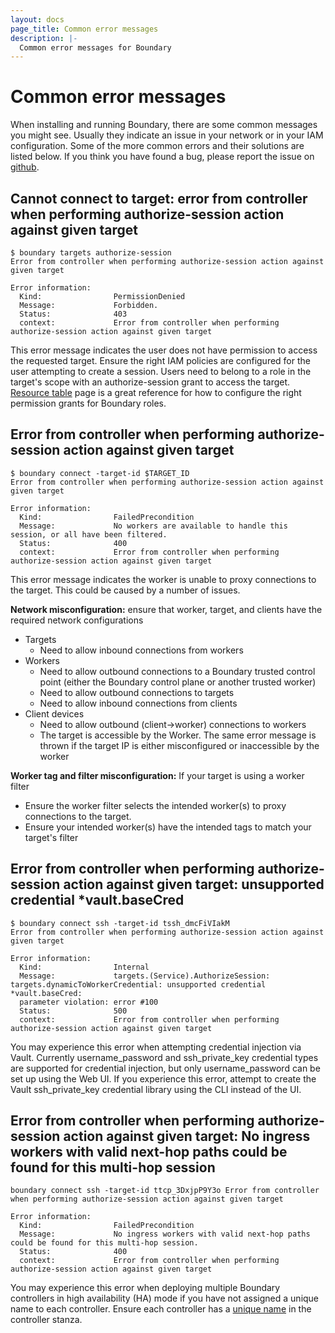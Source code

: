 ```yaml
---
layout: docs
page_title: Common error messages
description: |-
  Common error messages for Boundary
---
```


# Common error messages

When installing and running Boundary, there are some common messages you might see. Usually they indicate an issue in your network or in your IAM
configuration. Some of the more common errors and their solutions are listed below. If you think you have found a bug, please report the issue on
[github](https://github.com/hashicorp/boundary/issues/new/choose).

## Cannot connect to target: error from controller when performing authorize-session action against given target

```
$ boundary targets authorize-session
Error from controller when performing authorize-session action against given target

Error information:
  Kind:                PermissionDenied
  Message:             Forbidden.
  Status:              403
  context:             Error from controller when performing authorize-session action against given target
```

This error message indicates the user does not have permission to access the requested target. Ensure the right IAM policies are configured for the
user attempting to create a session. Users need to belong to a role in the target's scope with an authorize-session grant to access the target.
[Resource table](/boundary/docs/concepts/security/permissions/resource-table) page is a great reference for how to configure
the right permission grants for Boundary roles.

## Error from controller when performing authorize-session action against given target

```
$ boundary connect -target-id $TARGET_ID
Error from controller when performing authorize-session action against given target

Error information:
  Kind:                FailedPrecondition
  Message:             No workers are available to handle this session, or all have been filtered.
  Status:              400
  context:             Error from controller when performing authorize-session action against given target
```

This error message indicates the worker is unable to proxy connections to the target. This could be caused by a number of issues.

**Network misconfiguration:** ensure that worker, target, and clients have the required network configurations
- Targets
  - Need to allow inbound connections from workers
- Workers
  - Need to allow outbound connections to a Boundary trusted control point (either the Boundary control plane or another trusted worker)
  - Need to allow outbound connections to targets
  - Need to allow inbound connections from clients
- Client devices
  - Need to allow outbound (client->worker) connections to workers
  - The target is accessible by the Worker. The same error message is thrown if the target IP is either misconfigured or inaccessible by the worker

**Worker tag and filter misconfiguration:** If your target is using a worker filter
- Ensure the worker filter selects the intended worker(s) to proxy connections to the target.
- Ensure your intended worker(s) have the intended tags to match your target's filter

## Error from controller when performing authorize-session action against given target: unsupported credential *vault.baseCred

```
$ boundary connect ssh -target-id tssh_dmcFiVIakM
Error from controller when performing authorize-session action against given target

Error information:
  Kind:                Internal
  Message:             targets.(Service).AuthorizeSession: targets.dynamicToWorkerCredential: unsupported credential *vault.baseCred:
  parameter violation: error #100
  Status:              500
  context:             Error from controller when performing authorize-session action against given target
```
You may experience this error when attempting credential injection via Vault. Currently username_password and ssh_private_key credential
types are supported for credential injection, but only username_password can be set up using the Web UI. If you experience this error,
attempt to create the Vault ssh_private_key credential library using the CLI instead of the UI.

## Error from controller when performing authorize-session action against given target: No ingress workers with valid next-hop paths could be found for this multi-hop session

```
boundary connect ssh -target-id ttcp_3DxjpP9Y3o Error from controller when performing authorize-session action against given target

Error information:
  Kind:                FailedPrecondition
  Message:             No ingress workers with valid next-hop paths could be found for this multi-hop session.
  Status:              400
  context:             Error from controller when performing authorize-session action against given target
```

You may experience this error when deploying multiple Boundary controllers in high availability (HA) mode if you have not assigned a unique name to each controller. Ensure each controller has a [unique name](/boundary/docs/configuration/controller#name) in the controller stanza.

